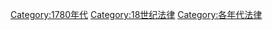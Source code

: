 [[Category:1780年代|Category:1780年代]]
[[Category:18世纪法律|Category:18世纪法律]]
[[Category:各年代法律|Category:各年代法律]]